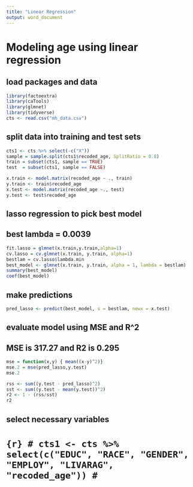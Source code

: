 ---
title: "Linear Regression"
output: word_document
---

# Modeling age using linear regression 

## load packages and data
```{r}
library(factoextra)
library(caTools)
library(glmnet)
library(tidyverse)
cts <- read.csv("mh_data.csv")
```

## split data into training and test sets
```{r}
cts1 <- cts %>% select(-c("X"))
sample = sample.split(cts1$recoded_age, SplitRatio = 0.8)
train = subset(cts1, sample == TRUE)
test  = subset(cts1, sample == FALSE)

x.train <- model.matrix(recoded_age ~ ., train)
y.train <- train$recoded_age
x.test <- model.matrix(recoded_age ~., test)
y.test <- test$recoded_age
```

## lasso regression to pick best model
## best lambda = 0.0039
```{r}
fit.lasso = glmnet(x.train,y.train,alpha=1)
cv.lasso = cv.glmnet(x.train, y.train, alpha=1)
bestlam = cv.lasso$lambda.min 
best_model <- glmnet(x.train, y.train, alpha = 1, lambda = bestlam)
summary(best_model)
coef(best_model)
```

## make predictions
```{r}
pred_lasso <- predict(best_model, s = bestlam, newx = x.test)
```

## evaluate model using MSE and R^2 
## MSE is 317.27 and R2 is 0.295
```{r}
mse = function(x,y) { mean((x-y)^2)}
mse.2 = mse(pred_lasso,y.test)
mse.2

rss <- sum((y.test - pred_lasso)^2)
sst <- sum((y.test - mean(y.test))^2)
r2 <- 1 - (rss/sst)
r2
```

## select necessary variables
# ```{r}
# cts1 <- cts %>% select(c("EDUC", "RACE", "GENDER", "EMPLOY", "LIVARAG", "recoded_age"))
# ```
